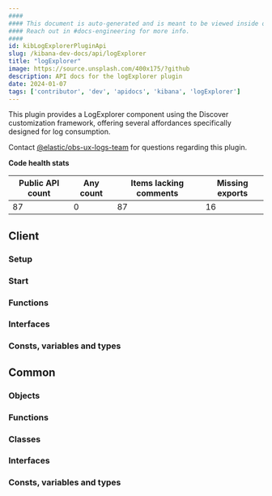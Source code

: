```yaml
---
####
#### This document is auto-generated and is meant to be viewed inside our experimental, new docs system.
#### Reach out in #docs-engineering for more info.
####
id: kibLogExplorerPluginApi
slug: /kibana-dev-docs/api/logExplorer
title: "logExplorer"
image: https://source.unsplash.com/400x175/?github
description: API docs for the logExplorer plugin
date: 2024-01-07
tags: ['contributor', 'dev', 'apidocs', 'kibana', 'logExplorer']
---
```


This plugin provides a LogExplorer component using the Discover customization framework, offering several affordances specifically designed for log consumption.

Contact [@elastic/obs-ux-logs-team](https://github.com/orgs/elastic/teams/obs-ux-logs-team) for questions regarding this plugin.

**Code health stats**

| Public API count  | Any count | Items lacking comments | Missing exports |
|-------------------|-----------|------------------------|-----------------|
| 87 | 0 | 87 | 16 |

## Client

### Setup
<DocDefinitionList data={[logExplorerObj.client.setup]}/>

### Start
<DocDefinitionList data={[logExplorerObj.client.start]}/>

### Functions
<DocDefinitionList data={logExplorerObj.client.functions}/>

### Interfaces
<DocDefinitionList data={logExplorerObj.client.interfaces}/>

### Consts, variables and types
<DocDefinitionList data={logExplorerObj.client.misc}/>

## Common

### Objects
<DocDefinitionList data={logExplorerObj.common.objects}/>

### Functions
<DocDefinitionList data={logExplorerObj.common.functions}/>

### Classes
<DocDefinitionList data={logExplorerObj.common.classes}/>

### Interfaces
<DocDefinitionList data={logExplorerObj.common.interfaces}/>

### Consts, variables and types
<DocDefinitionList data={logExplorerObj.common.misc}/>

